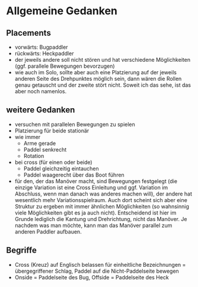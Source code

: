 # Allgemeine Gedanken {.unnumbered}

## Placements

- vorwärts: Bugpaddler
- rückwärts: Heckpaddler
- der jeweils andere soll nicht stören und hat verschiedene Möglichkeiten (ggf. parallele Bewegungen bevorzugen)
- wie auch im Solo, sollte aber auch eine Platzierung auf der jeweils anderen Seite des Drehpunktes möglich sein, dann wären die Rollen genau getauscht und der zweite stört nicht. Soweit ich das sehe, ist das aber noch namenlos.

## weitere Gedanken

- versuchen mit parallelen Bewegungen zu spielen
- Platzierung für beide stationär
- wie immer
   - Arme gerade
   - Paddel senkrecht
   -  Rotation
- bei cross (für einen oder beide)
   - Paddel gleichzeitig eintauchen
   - Paddel waagerecht über das Boot führen
- für den, der das Manöver macht, sind Bewegungen festgelegt (die einzige Variation ist eine Cross Einleitung und ggf. Variation im Abschluss, wenn man danach was anderes machen will), der andere hat wesentlich mehr Variationsspielraum. Auch dort scheint sich aber eine Struktur zu ergeben mit immer ähnlichen Möglichkeiten (so wahnsinnig viele Möglichkeiten gibt es ja auch nicht). Entscheidend ist hier im Grunde lediglich die Kantung und Drehrichtung, nicht das Manöver. Je nachdem was man möchte, kann man das Manöver parallel zum anderen Paddler aufbauen.

## Begriffe

- Cross (Kreuz) auf Englisch belassen für einheitliche Bezeichnungen = übergegriffener Schlag, Paddel auf die Nicht-Paddelseite bewegen
- Onside = Paddelseite des Bug, Offside = Paddelseite des Heck